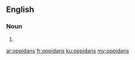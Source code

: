 ==English==

===Noun===
{{head|en|plural}}

# {{plural of|oppidan|lang=en|nocat=1}}

[[ar:oppidans]]
[[fr:oppidans]]
[[ku:oppidans]]
[[my:oppidans]]